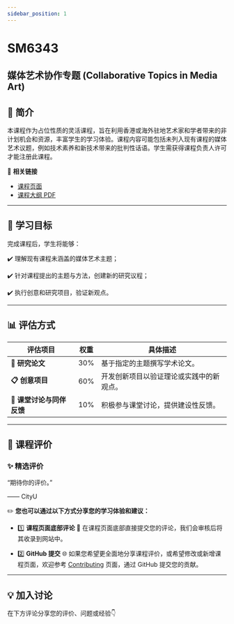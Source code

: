 ```yaml
---
sidebar_position: 1
---
```


# SM6343
## 媒体艺术协作专题 (Collaborative Topics in Media Art)

## **📘 简介**
本课程作为占位性质的灵活课程，旨在利用香港或海外驻地艺术家和学者带来的非计划机会和资源，丰富学生的学习体验。课程内容可能包括未列入现有课程的媒体艺术议题，例如技术素养和新技术带来的批判性话语。学生需获得课程负责人许可才能注册此课程。

🔗 **相关链接**
- [课程页面](https://www.cityu.edu.hk/catalogue/pg/202425/course/SM6343.htm)
- [课程大纲 PDF](https://www.cityu.edu.hk/catalogue/pg/202425/course/SM6343.pdf)

---

## **🎯 学习目标**

完成课程后，学生将能够：

✔️ 理解现有课程未涵盖的媒体艺术主题；

✔️ 针对课程提出的主题与方法，创建新的研究议程；

✔️ 执行创意和研究项目，验证新观点。

---

## **📊 评估方式**

| **评估项目**                | **权重** | **具体描述**                                                                                       |
|----------------------------|---------|---------------------------------------------------------------------------------------------------|
| **📂 研究论文**            | 30%     | 基于指定的主题撰写学术论文。                                                                         |
| **📋 创意项目**            | 60%     | 开发创新项目以验证理论或实践中的新观点。                                                               |
| **📂 课堂讨论与同伴反馈**   | 10%     | 积极参与课堂讨论，提供建设性反馈。                                                                    |

---

## **💬 课程评价**

### ✨ **精选评价**
<div className={commentStyles.commentBox}>
    <p className={commentStyles.commentText}>
        “期待你的评价。”
    </p>
    <p className={commentStyles.commentAuthor}>—— CityU</p>
</div>

✏️ **您也可以通过以下方式分享您的学习体验和建议：**

- 1️⃣ **课程页面底部评论**
💬 在课程页面底部直接提交您的评论，我们会审核后将其收录到网站中。

- 2️⃣ **GitHub 提交**
🌐 如果您希望更全面地分享课程评价，或希望修改或新增课程页面，欢迎参考 [Contributing](https://penjc.github.io/cityU-navigator/contributing) 页面，通过 GitHub 提交您的贡献。

---

## **💡 加入讨论**

在下方评论分享您的评价、问题或经验👇
<Utterances />